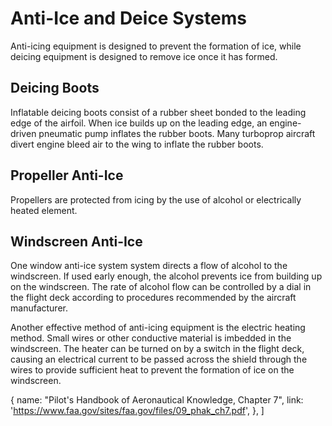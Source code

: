 

# Anti-Ice and Deice Systems

Anti-icing equipment is designed to prevent the formation of ice, while deicing
equipment is designed to remove ice once it has formed.

## Deicing Boots

Inflatable deicing boots consist of a rubber sheet bonded to the leading edge of
the airfoil. When ice builds up on the leading edge, an engine-driven pneumatic
pump inflates the rubber boots. Many turboprop aircraft divert engine bleed air
to the wing to inflate the rubber boots.

## Propeller Anti-Ice

Propellers are protected from icing by the use of alcohol or electrically heated
element.

## Windscreen Anti-Ice

One window anti-ice system system directs a flow of alcohol to the windscreen.
If used early enough, the alcohol prevents ice from building up on the
windscreen. The rate of alcohol flow can be controlled by a dial in the flight
deck according to procedures recommended by the aircraft manufacturer.

Another effective method of anti-icing equipment is the electric heating method.
Small wires or other conductive material is imbedded in the windscreen. The
heater can be turned on by a switch in the flight deck, causing an electrical
current to be passed across the shield through the wires to provide sufficient
heat to prevent the formation of ice on the windscreen.

  {
    name: "Pilot's Handbook of Aeronautical Knowledge, Chapter 7",
    link: 'https://www.faa.gov/sites/faa.gov/files/09_phak_ch7.pdf',
  },
]
